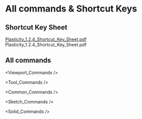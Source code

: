 
# All commands & Shortcut Keys

## Shortcut Key Sheet

<a href="https://plasticitydoc.vercel.app/Plasticity_1.2.4_Shortcut_Key_Sheet.pdf"  target="_blank" rel="noopener noreferrer">
    Plasticity_1.2.4_Shortcut_Key_Sheet.pdf
</a>
<Link href="/Plasticity_1.2.4_Shortcut_Key_Sheet.pdf" locale={false}  target="_blank" rel="noopener noreferrer">
    Plasticity_1.2.4_Shortcut_Key_Sheet.pdf
</Link>


## All commands 

<Viewport_Commands />

<Tool_Commands />

<Common_Commands />

<Sketch_Commands />

<Solid_Commands />

